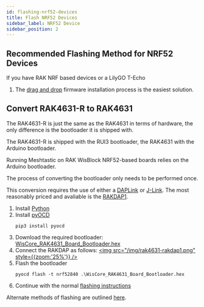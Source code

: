 ```yaml
---
id: flashing-nrf52-devices
title: Flash NRF52 Devices
sidebar_label: NRF52 Device
sidebar_position: 2
---
```



## Recommended Flashing Method for NRF52 Devices

If you have RAK NRF based devices or a LilyGO T-Echo

1. The [drag and drop](/docs/getting-started/flashing-firmware/nrf52/drag-n-drop) firmware installation process is the easiest solution.

## Convert RAK4631-R to RAK4631

The RAK4631-R is just the same as the RAK4631 in terms of hardware, the only difference is the bootloader it is shipped with.

The RAK4631-R is shipped with the RUI3 bootloader, the RAK4631 with the Arduino bootloader.

Running Meshtastic on RAK WisBlock NRF52-based boards relies on the Arduino bootloader.

The process of converting the bootloader only needs to be performed once.

This conversion requires the use of either a [DAPLink](https://daplink.io/) or [J-Link](https://www.segger.com/products/debug-probes/j-link/). The most reasonably priced and avaliable is the [RAKDAP1](https://store.rakwireless.com/products/daplink-tool).

1. Install [Python](https://www.python.org/downloads/)
2. Install [pyOCD](https://pyocd.io/)
   ```shell
   pip3 install pyocd
   ```
3. Download the required bootloader: [WisCore_RAK4631_Board_Bootloader.hex](https://github.com/RAKWireless/WisBlock/releases/download/0.4.2/WisCore_RAK4631_Board_Bootloader.hex)
4. Connect the RAKDAP as follows:
   [<img src="/img/rak4631-rakdap1.png" style={{zoom:'25%'}} />](/img/rak4631-rakdap1.png)
5. Flash the bootloader
   ```shell
   pyocd flash -t nrf52840 .\WisCore_RAK4631_Board_Bootloader.hex
   ```
6. Continue with the normal [flashing instructions](/docs/getting-started/flashing-firmware/nrf52/drag-n-drop)

Alternate methods of flashing are outlined [here](https://github.com/RAKWireless/WisBlock/tree/master/bootloader/RAK4630).